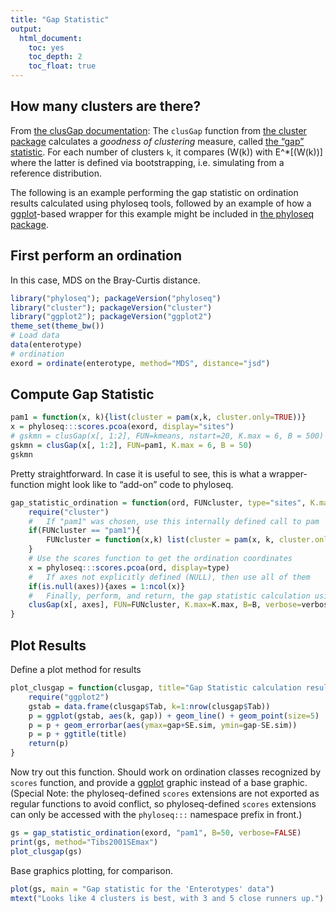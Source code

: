```yaml
---
title: "Gap Statistic"
output: 
  html_document: 
    toc: yes
    toc_depth: 2
    toc_float: true
---
```



## How many clusters are there?

From [the clusGap documentation](http://stat.ethz.ch/R-manual/R-devel/library/cluster/html/clusGap.html): 
The `clusGap` function from 
[the cluster package](http://cran.r-project.org/web/packages/cluster/index.html) 
calculates a *goodness of clustering* measure, 
called [the “gap” statistic](http://www.stanford.edu/~hastie/Papers/gap.pdf). 
For each number of clusters `k`, 
it compares \log(W(k)) with E^*[\log(W(k))] 
where the latter is defined via bootstrapping, 
i.e. simulating from a reference distribution.

The following is an example performing the gap statistic 
on ordination results calculated using phyloseq tools, 
followed by an example of how a 
[ggplot](http://had.co.nz/ggplot2/)-based wrapper 
for this example might be included 
in [the phyloseq package](http://joey711.github.com/phyloseq/). 


## First perform an ordination

In this case, MDS on the Bray-Curtis distance.

```r
library("phyloseq"); packageVersion("phyloseq")
library("cluster"); packageVersion("cluster")
library("ggplot2"); packageVersion("ggplot2")
theme_set(theme_bw())
# Load data
data(enterotype)
# ordination
exord = ordinate(enterotype, method="MDS", distance="jsd")
```


## Compute Gap Statistic

```r
pam1 = function(x, k){list(cluster = pam(x,k, cluster.only=TRUE))}
x = phyloseq:::scores.pcoa(exord, display="sites")
# gskmn = clusGap(x[, 1:2], FUN=kmeans, nstart=20, K.max = 6, B = 500)
gskmn = clusGap(x[, 1:2], FUN=pam1, K.max = 6, B = 50)
gskmn
```

Pretty straightforward. In case it is useful to see, this is what a wrapper-function might look like to "add-on" code to phyloseq.

```r
gap_statistic_ordination = function(ord, FUNcluster, type="sites", K.max=6, axes=c(1:2), B=500, verbose=interactive(), ...){
	require("cluster")
	#	If "pam1" was chosen, use this internally defined call to pam
	if(FUNcluster == "pam1"){
		FUNcluster = function(x,k) list(cluster = pam(x, k, cluster.only=TRUE))		
	}
	# Use the scores function to get the ordination coordinates
	x = phyloseq:::scores.pcoa(ord, display=type)
	#	If axes not explicitly defined (NULL), then use all of them
	if(is.null(axes)){axes = 1:ncol(x)}
	#	Finally, perform, and return, the gap statistic calculation using cluster::clusGap	
	clusGap(x[, axes], FUN=FUNcluster, K.max=K.max, B=B, verbose=verbose, ...)
}
```

## Plot Results

Define a plot method for results

```r
plot_clusgap = function(clusgap, title="Gap Statistic calculation results"){
	require("ggplot2")
	gstab = data.frame(clusgap$Tab, k=1:nrow(clusgap$Tab))
	p = ggplot(gstab, aes(k, gap)) + geom_line() + geom_point(size=5)
	p = p + geom_errorbar(aes(ymax=gap+SE.sim, ymin=gap-SE.sim))
	p = p + ggtitle(title)
	return(p)
}
```

Now try out this function. 
Should work on ordination classes recognized by `scores` function, 
and provide a [ggplot](http://had.co.nz/ggplot2/) graphic 
instead of a base graphic. 
(Special Note: the phyloseq-defined `scores` extensions are not exported as regular functions to avoid conflict, so phyloseq-defined `scores` extensions can only be accessed with the `phyloseq:::` namespace prefix in front.)

```r
gs = gap_statistic_ordination(exord, "pam1", B=50, verbose=FALSE)
print(gs, method="Tibs2001SEmax")
plot_clusgap(gs)
```

Base graphics plotting, for comparison.

```r
plot(gs, main = "Gap statistic for the 'Enterotypes' data")
mtext("Looks like 4 clusters is best, with 3 and 5 close runners up.")	
```

